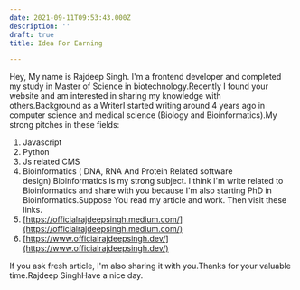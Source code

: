 ```yaml
---
date: 2021-09-11T09:53:43.000Z
description: ''
draft: true
title: Idea For Earning

---
```


Hey, My name is Rajdeep Singh. I'm a frontend developer and completed my study
in Master of Science in biotechnology.Recently I found your website and am
interested in sharing my knowledge with others.Background as a WriterI started
writing around 4 years ago in computer science and medical science (Biology and
Bioinformatics).My strong pitches in these fields:

1. Javascript
2. Python
3. Js related CMS
4. Bioinformatics ( DNA, RNA And Protein Related software design).Bioinformatics
   is my strong subject. I think I'm write related to Bioinformatics and share
   with you because I'm also starting PhD in Bioinformatics.Suppose You read my
   article and work. Then visit these links.
5. [https://officialrajdeepsingh.medium.com/](https://officialrajdeepsingh.medium.com/)
6. [https://www.officialrajdeepsingh.dev/](https://www.officialrajdeepsingh.dev/)

If you ask fresh article, I'm also sharing it with you.Thanks for your valuable
time.Rajdeep SinghHave a nice day.
